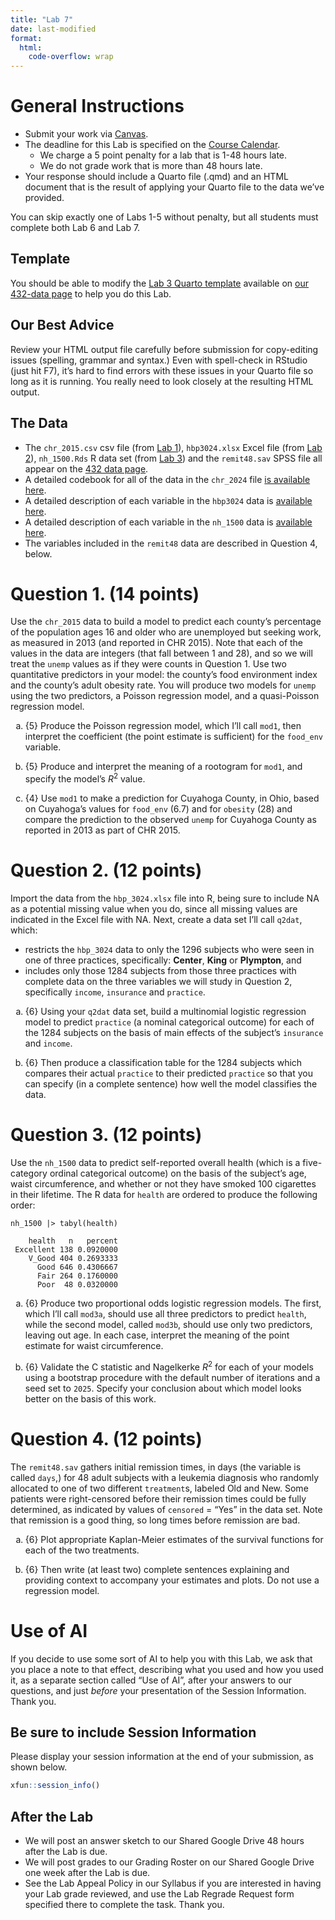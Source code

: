 ```yaml
---
title: "Lab 7"
date: last-modified
format: 
  html:
    code-overflow: wrap
---
```


# General Instructions

- Submit your work via [Canvas](https://canvas.case.edu/). 
- The deadline for this Lab is specified on the [Course Calendar](calendar.qmd).
  - We charge a 5 point penalty for a lab that is 1-48 hours late.
  - We do not grade work that is more than 48 hours late.
- Your response should include a Quarto file (.qmd) and an HTML document that is the result of applying your Quarto file to the data we've provided.

:::{.callout-important}

You can skip exactly one of Labs 1-5 without penalty, but all students must complete both Lab 6 and Lab 7.

:::


## Template

You should be able to modify the [Lab 3 Quarto template](https://raw.githubusercontent.com/THOMASELOVE/432-data/refs/heads/master/data/432_lab3_template.qmd) available on [our 432-data page](https://github.com/THOMASELOVE/432-data) to help you do this Lab.

## Our Best Advice

Review your HTML output file carefully before submission for copy-editing issues (spelling, grammar and syntax.) Even with spell-check in RStudio (just hit F7), it's hard to find errors with these issues in your Quarto file so long as it is running. You really need to look closely at the resulting HTML output.

## The Data

- The `chr_2015.csv` csv file (from [Lab 1](lab1.qmd)), `hbp3024.xlsx` Excel file (from [Lab 2](lab2.qmd)), `nh_1500.Rds` R data set (from [Lab 3](lab3.qmd)) and the `remit48.sav` SPSS file all appear on the [432 data page](https://github.com/THOMASELOVE/432-data).
- A detailed codebook for all of the data in the `chr_2024` file [is available here](chr_codebook.qmd).
- A detailed description of each variable in the `hbp3024` data is [available here](hbp_codebook.qmd).
- A detailed description of each variable in the `nh_1500` data is [available here](nhanes_codebook.qmd).
- The variables included in the `remit48` data are described in Question 4, below.

# Question 1. (14 points)

Use the `chr_2015` data to build a model to predict each county's percentage of the population ages 16 and older who are unemployed but seeking work, as measured in 2013 (and reported in CHR 2015). Note that each of the values in the data are integers (that fall between 1 and 28), and so we will treat the `unemp` values as if they were counts in Question 1. Use two quantitative predictors in your model: the county's food environment index and the county's adult obesity rate. You will produce two models for `unemp` using the two predictors, a Poisson regression model, and a quasi-Poisson regression model.

a. {5} Produce the Poisson regression model, which I'll call `mod1`, then interpret the coefficient (the point estimate is sufficient) for the `food_env` variable.

b. {5} Produce and interpret the meaning of a rootogram for `mod1`, and specify the model's $R^2$ value.

c. {4} Use `mod1` to make a prediction for Cuyahoga County, in Ohio, based on Cuyahoga's values for `food_env` (6.7) and for `obesity` (28) and compare the prediction to the observed `unemp` for Cuyahoga County as reported in 2013 as part of CHR 2015.

# Question 2. (12 points)

Import the data from the `hbp_3024.xlsx` file into R, being sure to include NA as a potential missing value when you do, since all missing values are indicated in the Excel file with NA. Next, create a data set I'll call `q2dat`, which:

- restricts the `hbp_3024` data to only the 1296 subjects who were seen in one of three practices, specifically: **Center**, **King** or **Plympton**, and
- includes only those 1284 subjects from those three practices with complete data on the three variables we will study in Question 2, specifically `income`, `insurance` and `practice`.

a. {6} Using your `q2dat` data set, build a multinomial logistic regression model to predict `practice` (a nominal categorical outcome) for each of the 1284 subjects on the basis of main effects of the subject's `insurance` and `income`.

b. {6} Then produce a classification table for the 1284 subjects which compares their actual `practice` to their predicted `practice` so that you can specify (in a complete sentence) how well the model classifies the data.

# Question 3. (12 points)

Use the `nh_1500` data to predict self-reported overall health (which is a five-category ordinal categorical outcome) on the basis of the subject's age, waist circumference, and whether or not they have smoked 100 cigarettes in their lifetime. The R data for `health` are ordered to produce the following order:

```
nh_1500 |> tabyl(health)

    health   n   percent
 Excellent 138 0.0920000
    V_Good 404 0.2693333
      Good 646 0.4306667
      Fair 264 0.1760000
      Poor  48 0.0320000
```

a. {6} Produce two proportional odds logistic regression models. The first, which I'll call `mod3a`, should use all three predictors to predict `health`, while the second model, called `mod3b`, should use only two predictors, leaving out age. In each case, interpret the meaning of the point estimate for waist circumference.

b. {6} Validate the C statistic and Nagelkerke $R^2$ for each of your models using a bootstrap procedure with the default number of iterations and a seed set to `2025`. Specify your conclusion about which model looks better on the basis of this work.

# Question 4. (12 points)

The `remit48.sav` gathers initial remission times, in days (the variable is called `days`,) for 48 adult subjects with a leukemia diagnosis who randomly allocated to one of two different `treatment`s, labeled Old and New. Some patients were right-censored before their remission times could be fully determined, as indicated by values of `censored` = "Yes" in the data set. Note that remission is a good thing, so long times before remission are bad.

a. {6} Plot appropriate Kaplan-Meier estimates of the survival functions for each of the two treatments. 

b. {6} Then write (at least two) complete sentences explaining and providing context to accompany your estimates and plots. Do not use a regression model.


# Use of AI

If you decide to use some sort of AI to help you with this Lab, we ask that you place a note to that effect, describing what you used and how you used it, as a separate section called "Use of AI", after your answers to our questions, and just *before* your presentation of the Session Information. Thank you.

## Be sure to include Session Information

Please display your session information at the end of your submission, as shown below.

```r
xfun::session_info()
```

## After the Lab

- We will post an answer sketch to our Shared Google Drive 48 hours after the Lab is due.
- We will post grades to our Grading Roster on our Shared Google Drive one week after the Lab is due.
- See the Lab Appeal Policy in our Syllabus if you are interested in having your Lab grade reviewed, and use the Lab Regrade Request form specified there to complete the task. Thank you.